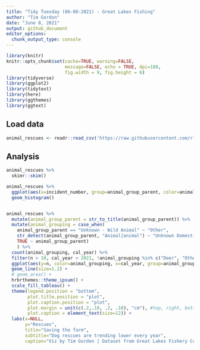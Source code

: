 ```yaml
---
title: "Tidy Tuesday (06-08-2021) - Great Lakes Fishing"
author: "Tim Gordon"
date: "June 8, 2021"
output: github_document
editor_options:
  chunk_output_type: console
---
```


```r
library(knitr)
knitr::opts_chunk$set(cache=TRUE, warning=FALSE,
                      message=FALSE, echo = TRUE, dpi=180,
                      fig.width = 9, fig.height = 6)
library(tidyverse)
library(ggplot2)
library(tidytext)
library(here)
library(ggthemes)
library(ggtext)
```

## Load data

```r
animal_rescues <- readr::read_csv('https://raw.githubusercontent.com/rfordatascience/tidytuesday/master/data/2021/2021-06-29/animal_rescues.csv')

```

## Analysis

```r
animal_rescues %>%
  skimr::skim()

animal_rescues %>%
  ggplot(aes(x=incident_number, group=animal_group_parent, color=animal_group_parent)) +
  geom_histogram()


animal_rescues %>%
  mutate(animal_group_parent = str_to_title(animal_group_parent)) %>%
  mutate(animal_grouping = case_when(
    animal_group_parent == "Unknown - Wild Animal" ~ "Other",
    str_detect(animal_group_parent, "Animal|animal") ~ "Unknown Domesticated Animal",
    TRUE ~ animal_group_parent)
    ) %>%
  count(animal_grouping, cal_year) %>%
  filter(n > 10, cal_year < 2021, !animal_grouping %in% c("Deer", "Other", "Squirrel")) %>%
  ggplot(aes(y=n, color=animal_grouping, x=cal_year, group=animal_grouping)) +
  geom_line(size=1.2) +
  # geom_area() +
  hrbrthemes::theme_ipsum() +
  scale_fill_tableau() +
  theme(legend.position = "bottom",
        plot.title.position = "plot",
        plot.caption.position = "plot",
        plot.margin = unit(c(.2,.10, .2, .10), "cm"), #top, right, bottom, left
        plot.caption = element_text(size=12)) +
  labs(x=NULL,
       y="Rescues",
       title="Saving the farm",
       subtitle="Dog rescues are trending lower every year",
       caption="Viz by Tim Gordon | Dataset from Great Lakes Fishery Commission") 
```













